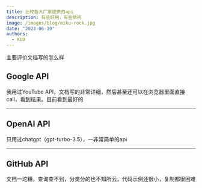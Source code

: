 ```yaml
---
title: 比较各大厂家提供的api
description: 有些好用，有些依托
image: /images/blog/miku-rock.jpg
date: "2023-06-19"
authors:
  - KUD
---
```


主要评价文档写的怎么样

## Google API

我用过YouTube API，文档写的非常详细，然后甚至还可以在浏览器里面直接call，看到结果。目前看到最好的


---

## OpenAI API

只用过chatgpt（gpt-turbo-3.5），一非常简单的api

---

## GitHub API

文档一坨糟，查询查不到，分类分的也不知所云，代码示例还很小，复制都很困难
